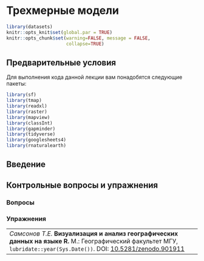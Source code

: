 # Трехмерные модели {#three}

```r
library(datasets)
knitr::opts_knit$set(global.par = TRUE)
knitr::opts_chunk$set(warning=FALSE, message = FALSE, 
                      collapse=TRUE)
```

## Предварительные условия  {#mapping3d_prerequisites}

Для выполнения кода данной лекции вам понадобятся следующие пакеты:
```r
library(sf)
library(tmap)
library(readxl)
library(raster)
library(mapview)
library(classInt)
library(gapminder)
library(tidyverse)
library(googlesheets4)
library(rnaturalearth)
```

## Введение {#three_intro}

## Контрольные вопросы и упражнения {#questions_tasks_three}

### Вопросы {#questions_three}

### Упражнения {#tasks_three}


----
_Самсонов Т.Е._ **Визуализация и анализ географических данных на языке R.** М.: Географический факультет МГУ, `lubridate::year(Sys.Date())`. DOI: [10.5281/zenodo.901911](https://doi.org/10.5281/zenodo.901911)
----